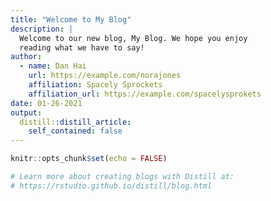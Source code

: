 ```yaml
---
title: "Welcome to My Blog"
description: |
  Welcome to our new blog, My Blog. We hope you enjoy 
  reading what we have to say!
author:
  - name: Dan Hai 
    url: https://example.com/norajones
    affiliation: Spacely Sprockets
    affiliation_url: https://example.com/spacelysprokets
date: 01-26-2021
output:
  distill::distill_article:
    self_contained: false
---
```


```r
knitr::opts_chunk$set(echo = FALSE)

# Learn more about creating blogs with Distill at:
# https://rstudio.github.io/distill/blog.html

```



